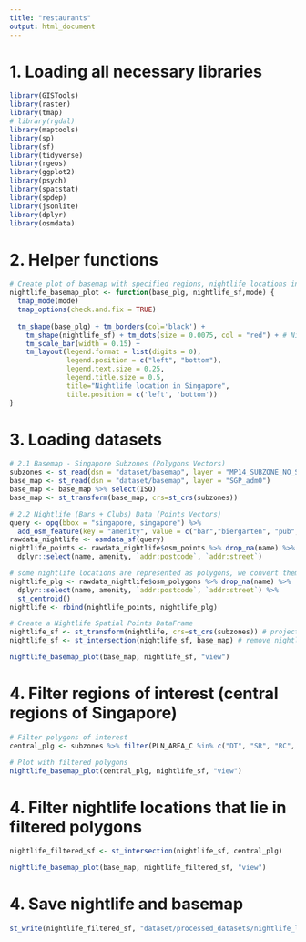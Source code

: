 ```yaml
---
title: "restaurants"
output: html_document
---
```


# 1. Loading all necessary libraries 
```r
library(GISTools)
library(raster)
library(tmap)
# library(rgdal) 
library(maptools) 
library(sp)
library(sf)
library(tidyverse)
library(rgeos)
library(ggplot2)
library(psych)
library(spatstat)
library(spdep)
library(jsonlite)
library(dplyr)
library(osmdata)
```

# 2. Helper functions
```r
# Create plot of basemap with specified regions, nightlife locations in sg and tmap mode
nightlife_basemap_plot <- function(base_plg, nightlife_sf,mode) {
  tmap_mode(mode)
  tmap_options(check.and.fix = TRUE)
  
  tm_shape(base_plg) + tm_borders(col='black') + 
    tm_shape(nightlife_sf) + tm_dots(size = 0.0075, col = "red") + # Nightlife locations
    tm_scale_bar(width = 0.15) +
    tm_layout(legend.format = list(digits = 0),
              legend.position = c("left", "bottom"),
              legend.text.size = 0.25, 
              legend.title.size = 0.5,
              title="Nightlife location in Singapore",
              title.position = c('left', 'bottom'))
}
```

# 3. Loading datasets
```r
# 2.1 Basemap - Singapore Subzones (Polygons Vectors)
subzones <- st_read(dsn = "dataset/basemap", layer = "MP14_SUBZONE_NO_SEA_PL")
base_map <- st_read(dsn = "dataset/basemap", layer = "SGP_adm0")
base_map <- base_map %>% select(ISO)
base_map <- st_transform(base_map, crs=st_crs(subzones))

# 2.2 Nightlife (Bars + Clubs) Data (Points Vectors)
query <- opq(bbox = "singapore, singapore") %>% 
  add_osm_feature(key = "amenity", value = c("bar","biergarten", "pub", "nightclub"))
rawdata_nightlife <- osmdata_sf(query)
nightlife_points <- rawdata_nightlife$osm_points %>% drop_na(name) %>%
  dplyr::select(name, amenity, `addr:postcode`, `addr:street`) 

# some nightlife locations are represented as polygons, we convert them to point features
nightlife_plg <- rawdata_nightlife$osm_polygons %>% drop_na(name) %>%
  dplyr::select(name, amenity, `addr:postcode`, `addr:street`) %>%
  st_centroid()
nightlife <- rbind(nightlife_points, nightlife_plg)

# Create a Nightlife Spatial Points DataFrame
nightlife_sf <- st_transform(nightlife, crs=st_crs(subzones)) # project to basemap's CRS
nightlife_sf <- st_intersection(nightlife_sf, base_map) # remove nightlife points that lie outside of basemap

nightlife_basemap_plot(base_map, nightlife_sf, "view")
```

# 4. Filter regions of interest (central regions of Singapore)
```r
# Filter polygons of interest
central_plg <- subzones %>% filter(PLN_AREA_C %in% c("DT", "SR", "RC", "OT") | SUBZONE_N %in% c("LAVENDER"))

# Plot with filtered polygons
nightlife_basemap_plot(central_plg, nightlife_sf, "view")

```

# 4. Filter nightlife locations that lie in filtered polygons
```r
nightlife_filtered_sf <- st_intersection(nightlife_sf, central_plg)

nightlife_basemap_plot(base_map, nightlife_filtered_sf, "view")
```

# 4. Save nightlife and basemap
```r
st_write(nightlife_filtered_sf, "dataset/processed_datasets/nightlife_locations", driver = "ESRI Shapefile")
```